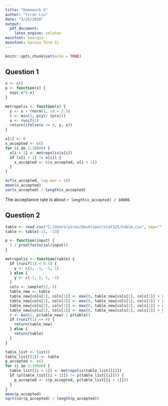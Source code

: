```yaml
---
title: "Homework 6"
author: "Yiran Liu"
date: "3/25/2020"
output:
  pdf_document:
    latex_engine: xelatex
mainfont: Georgia
monofont: Sarasa Term CL
---
```


```r
knitr::opts_chunk$set(echo = TRUE)
```

## Question 1

```r
x <- c()
p <- function(x) {
  exp(-x^6-x)
}

metropolis <- function(x) {
  y <- x + rnorm(1, sd = 2.5)
  r <- min(1, p(y)/ (p(x)))
  u <- runif(1)
  return(ifelse(u <= r, y, x))
}

x[1] <- 0
x_accepted <- c()
for (i in 1:10000) {
  x[i + 1] <- metropolis(x[i])
  if (x[i + 1] != x[i]) {
    x_accepted <- c(x_accepted, x[i + 1])
  }
}

acf(x_accepted, lag.max = 10)
mean(x_accepted)
var(x_accepted) / length(x_accepted)
```

The acceptance rate is about `r length(x_accepted) / 10000`.

## Question 2

```r
table <- read.csv("C:/Users/yiran/Developer/stat525/table.csv", sep="", stringsAsFactors=FALSE)
table <- table[-13, -13]

p <- function(input) {
  1 / prod(factorial(input))
}

metropolis <- function(table) {
  if (runif(1) < 0.5) {
    y <- c(1, -1, -1, 1)
  } else {
    y <- c(-1, 1, 1, -1)
  }
  cols <- sample(12, 2)
  table_new <- table
  table_new[cols[1], cols[1]] <- max(0, table_new[cols[1], cols[1]] + y[1])
  table_new[cols[1], cols[2]] <- max(0, table_new[cols[1], cols[2]] + y[2])
  table_new[cols[2], cols[1]] <- max(0, table_new[cols[2], cols[1]] + y[3])
  table_new[cols[2], cols[2]] <- max(0, table_new[cols[2], cols[2]] + y[4])
  r <- min(1, p(table_new) / p(table))
  if (runif(1) <= r) {
    return(table_new)
  } else {
    return(table)
  }
}

table_list <- list()
table_list[[1]] <- table
p_accepted <- c()
for (i in 1:10000) {
  table_list[[i + 1]] <- metropolis(table_list[[i]])
  if (p(table_list[[i + 1]]) != p(table_list[[i]])) {
    p_accepted <- c(p_accepted, p(table_list[[i + 1]]))
  }
}
mean(p_accepted)
sqrt(var(p_accepted) / length(p_accepted))
```